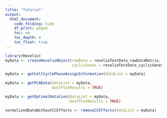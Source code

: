 ```yaml
---
title: "Tutorial"
output:
  html_document:
    code_folding: hide
    df_print: paged
    toc: no
    toc_depth: 4
    toc_float: true
---
```


```r
library(Revelio)
myData <- createRevelioObject(rawData = revelioTestData_rawDataMatrix,
                              cyclicGenes = revelioTestData_cyclicGenes)
```

```r
myData <- getCellCyclePhaseAssignInformation(dataList = myData)
```

```r
myData <- getPCAData(dataList = myData,
                     boolPlotResults = TRUE)
```

```r
myData <- getOptimalRotation(dataList = myData,
                             boolPlotResults = TRUE)
```

```r
normalizedDataWithoutCCEffects <- removeCCEffects(dataList = myData)
```

